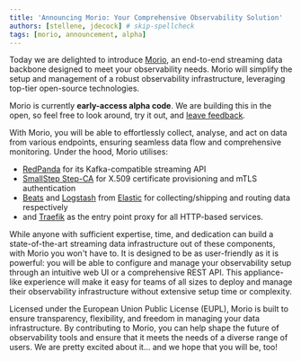 ```yaml
---
title: 'Announcing Morio: Your Comprehensive Observability Solution'
authors: [stellene, jdecock] # skip-spellcheck
tags: [morio, announcement, alpha]
---
```


Today we are delighted to introduce [Morio](https://github.com/certeu/morio),
an end-to-end streaming data backbone designed to meet your observability
needs. Morio will simplify the setup and management of a robust observability
infrastructure, leveraging top-tier open-source technologies.

<!-- truncate -->

Morio is currently **early-access alpha code**. We are building this in the
open, so feel free to look around, try it out, and [leave
feedback](https://github.com/certeu/morio/discussions).

With Morio, you will be able to effortlessly collect, analyse, and act on data
from various endpoints, ensuring seamless data flow and comprehensive
monitoring. Under the hood, Morio utilises:

- [RedPanda](https://redpanda.com/) for its Kafka-compatible streaming API
- [SmallStep Step-CA](https://smallstep.com/docs/step-ca/) for X.509
  certificate provisioning and mTLS authentication
- [Beats](https://www.elastic.co/beats) and
  [Logstash](https://www.elastic.co/logstash) from
  [Elastic](https://www.elastic.co/) for collecting/shipping and routing data
  respectively
- and [Traefik](https://traefik.io/traefik/) as the entry point proxy for all
  HTTP-based services.

While anyone with sufficient expertise, time, and dedication can build a
state-of-the-art streaming data infrastructure out of these components, with
Morio you won't have to. It is designed to be as user-friendly as it is
powerful: you will be able to configure and manage your observability setup
through an intuitive web UI or a comprehensive REST API. This appliance-like
experience will make it easy for teams of all sizes to deploy and manage their
observability infrastructure without extensive setup time or complexity.

Licensed under the European Union Public License (EUPL), Morio is built to
ensure transparency, flexibility, and freedom in managing your data
infrastructure. By contributing to Morio, you can help shape the future of
observability tools and ensure that it meets the needs of a diverse range of
users. We are pretty excited about it... and we hope that you will be, too!
